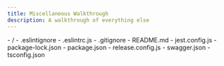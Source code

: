 ```yaml
---
title: Miscellaneous Walkthrough
description: A walkthrough of everything else
---
```



<FileTree>
- /
  - .eslintignore
  - .eslintrc.js
  - .gitignore
  - README.md
  - jest.config.js
  - package-lock.json
  - package.json
  - release.config.js
  - swagger.json
  - tsconfig.json
</FileTree>